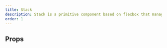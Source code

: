 ```yaml
---
title: Stack
description: Stack is a primitive component based on flexbox that manages the vertical layout of direct children.
order: 1
---
```



<CodeDocsHeader
  name="@atlaskit/primitives"
  repository="https://bitbucket.org/atlassian/atlassian-frontend-mirror"
  directoryName="primitives"
/>


## Props

<PropsTable heading="" props={ERTStack} />
